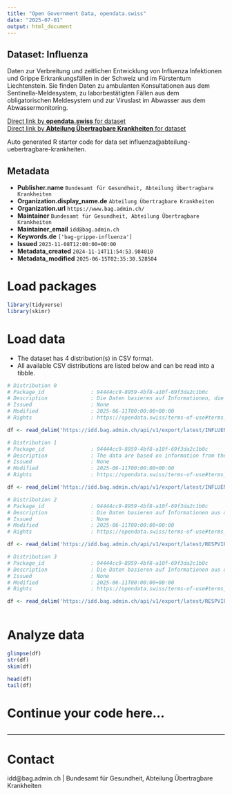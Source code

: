 ```yaml
---
title: "Open Government Data, opendata.swiss"
date: "2025-07-01"
output: html_document
---
```


## Dataset: Influenza

Daten zur Verbreitung und zeitlichen Entwicklung von Influenza Infektionen und Grippe Erkrankungsfällen in der Schweiz und im Fürstentum Liechtenstein. Sie finden Daten zu ambulanten Konsultationen aus dem Sentinella-Meldesystem, zu laborbestätigten Fällen aus dem obligatorischen Meldesystem und zur Viruslast im Abwasser aus dem Abwassermonitoring.

[Direct link by **opendata.swiss** for dataset](https://opendata.swiss/de/dataset/influenza1)<br>
[Direct link by **Abteilung Übertragbare Krankheiten** for dataset](https://idd.bag.admin.ch)

Auto generated R starter code for data set influenza@abteilung-uebertragbare-krankheiten.

## Metadata

- **Publisher.name** `Bundesamt für Gesundheit, Abteilung Übertragbare Krankheiten`
- **Organization.display_name.de** `Abteilung Übertragbare Krankheiten`
- **Organization.url** `https://www.bag.admin.ch/`
- **Maintainer** `Bundesamt für Gesundheit, Abteilung Übertragbare Krankheiten`
- **Maintainer_email** `idd@bag.admin.ch`
- **Keywords.de** `['bag-grippe-influenza']`
- **Issued** `2023-11-08T12:00:00+00:00`
- **Metadata_created** `2024-11-14T11:54:53.984010`
- **Metadata_modified** `2025-06-15T02:35:30.528504`


# Load packages

```r

library(tidyverse)
library(skimr)

```

# Load data

-   The dataset has 4 distribution(s) in CSV format.
-   All available CSV distributions are listed below and can be read into a tibble.

```r

# Distribution 0
# Package_id               : 94444cc9-8959-4bf8-a10f-69f3da2c1b0c
# Description              : Die Daten basieren auf Informationen, die Laboratorien dem BAG im Rahmen der Meldepflicht übermittelt haben.
# Issued                   : None
# Modified                 : 2025-06-11T00:00:00+00:00
# Rights                   : https://opendata.swiss/terms-of-use#terms_by

df <- read_delim('https://idd.bag.admin.ch/api/v1/export/latest/INFLUENZA_oblig/csv')

# Distribution 1
# Package_id               : 94444cc9-8959-4bf8-a10f-69f3da2c1b0c
# Description              : The data are based on information from the Swiss Sentinel Surveillance Network (Sentinella, SSSN) monitoring system. Since 1987, outpatient doctors have been submitting information on initial consultations in medical practices and during home visits for patients with influenza-like illness (ILI).
# Issued                   : None
# Modified                 : 2025-06-11T00:00:00+00:00
# Rights                   : https://opendata.swiss/terms-of-use#terms_by

df <- read_delim('https://idd.bag.admin.ch/api/v1/export/latest/INFLUENZA_sentinella/csv')

# Distribution 2
# Package_id               : 94444cc9-8959-4bf8-a10f-69f3da2c1b0c
# Description              : Die Daten basieren auf Informationen aus dem nationalen Abwassermonitoring der Schweiz und des Fürstentums Liechtenstein. Dieses Monitoring erfasst seit Januar 2022 die Viruslast von SARS-CoV-2 und seit Juli 2023 die Viruslast von Influenza und RSV in Abwasserproben der teilnehmenden Abwasserreinigungsanlagen (ARA).
# Issued                   : None
# Modified                 : 2025-06-11T00:00:00+00:00
# Rights                   : https://opendata.swiss/terms-of-use#terms_by

df <- read_delim('https://idd.bag.admin.ch/api/v1/export/latest/RESPVIRUSES_wastewater/csv')

# Distribution 3
# Package_id               : 94444cc9-8959-4bf8-a10f-69f3da2c1b0c
# Description              : Die Daten basieren auf Informationen aus dem Sentinella-⁠Meldesystem. Im Rahmen dieses Meldesystems übermitteln ambulant tätige Ärztinnen und Ärzte Informationen zu Erstkonsultationen aufgrund akuter respiratorischer Infektion (ARI) oder grippeähnlicher Erkrankung (ILI) in Arztpraxen und bei Hausbesuchen.
# Issued                   : None
# Modified                 : 2025-06-11T00:00:00+00:00
# Rights                   : https://opendata.swiss/terms-of-use#terms_by

df <- read_delim('https://idd.bag.admin.ch/api/v1/export/latest/RESPVIRUSES_sentinella/csv')



```

# Analyze data

```r

glimpse(df)
str(df)
skim(df)

head(df)
tail(df)

```

# Continue your code here...

```r

```

------------------------------------------------------------------------

# Contact

idd@bag.admin.ch | Bundesamt für Gesundheit, Abteilung Übertragbare Krankheiten
